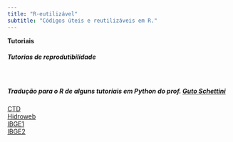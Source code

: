 ```yaml
---
title: "R-eutilizável"
subtitle: "Códigos úteis e reutilizáveis em R."
---
```


**Tutoriais**

##### Tutorias de reprodutibilidade


<br>

##### Tradução para o R de alguns tutoriais em Python do prof. [Guto Schettini](https://gutoschettini.github.io/Analise_Dados_Python/)

[CTD](CTD/CTD.html)  
[Hidroweb](Hidroweb/hidroweb.html)  
[IBGE1](IBGE1/IBGE1.html)  
[IBGE2](IBGE2/IBGE2.html)  

